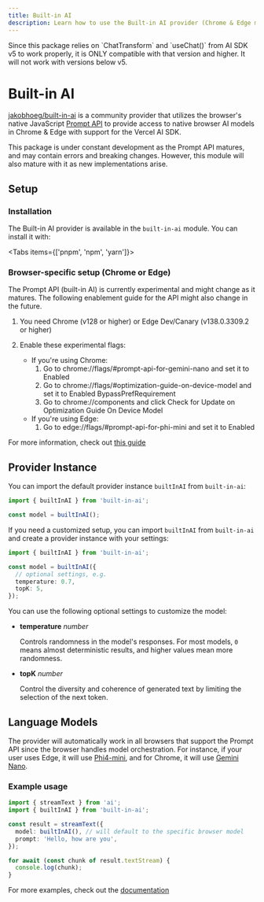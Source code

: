 ```yaml
---
title: Built-in AI
description: Learn how to use the Built-in AI provider (Chrome & Edge models) for the AI SDK.
---
```


<Note type="secondary">
  Since this package relies on `ChatTransform` and `useChat()` from AI SDK v5 to
  work properly, it is ONLY compatible with that version and higher. It will not
  work with versions below v5.
</Note>

# Built-in AI

[jakobhoeg/built-in-ai](https://github.com/jakobhoeg/built-in-ai) is a community provider that utilizes the browser's native JavaScript [Prompt API](https://github.com/webmachinelearning/prompt-api) to provide access to native browser AI models in Chrome & Edge with support for the Vercel AI SDK.

<Note type="warning">
  This package is under constant development as the Prompt API matures, and may
  contain errors and breaking changes. However, this module will also mature
  with it as new implementations arise.
</Note>

## Setup

### Installation

The Built-in AI provider is available in the `built-in-ai` module. You can install it with:

<Tabs items={['pnpm', 'npm', 'yarn']}>
  <Tab>
    <Snippet text="pnpm add built-in-ai" dark />
  </Tab>
  <Tab>
    <Snippet text="npm install built-in-ai" dark />
  </Tab>
  <Tab>
    <Snippet text="yarn add built-in-ai" dark />
  </Tab>
</Tabs>

### Browser-specific setup (Chrome or Edge)

<Note type="warning">
  The Prompt API (built-in AI) is currently experimental and might change as it
  matures. The following enablement guide for the API might also change in the
  future.
</Note>

1. You need Chrome (v128 or higher) or Edge Dev/Canary (v138.0.3309.2 or higher)

2. Enable these experimental flags:
   - If you're using Chrome:
     1. Go to chrome://flags/#prompt-api-for-gemini-nano and set it to Enabled
     2. Go to chrome://flags/#optimization-guide-on-device-model and set it to Enabled BypassPrefRequirement
     3. Go to chrome://components and click Check for Update on Optimization Guide On Device Model
   - If you're using Edge:
     1. Go to edge://flags/#prompt-api-for-phi-mini and set it to Enabled

For more information, check out [this guide](https://developer.chrome.com/docs/extensions/ai/prompt-api)

## Provider Instance

You can import the default provider instance `builtInAI` from `built-in-ai`:

```ts
import { builtInAI } from 'built-in-ai';

const model = builtInAI();
```

If you need a customized setup, you can import `builtInAI` from `built-in-ai` and create a provider instance with your settings:

```ts
import { builtInAI } from 'built-in-ai';

const model = builtInAI({
  // optional settings, e.g.
  temperature: 0.7,
  topK: 5,
});
```

You can use the following optional settings to customize the model:

- **temperature** _number_

  Controls randomness in the model's responses. For most models, `0` means almost deterministic results, and higher values mean more randomness.

- **topK** _number_

  Control the diversity and coherence of generated text by limiting the selection of the next token.

## Language Models

The provider will automatically work in all browsers that support the Prompt API since the browser handles model orchestration.
For instance, if your user uses Edge, it will use [Phi4-mini](https://learn.microsoft.com/en-us/microsoft-edge/web-platform/prompt-api#the-phi-4-mini-model), and for Chrome, it will use [Gemini Nano](https://developer.chrome.com/docs/ai/prompt-api#model_download).

### Example usage

```ts
import { streamText } from 'ai';
import { builtInAI } from 'built-in-ai';

const result = streamText({
  model: builtInAI(), // will default to the specific browser model
  prompt: 'Hello, how are you',
});

for await (const chunk of result.textStream) {
  console.log(chunk);
}
```

For more examples, check out the [documentation](https://github.com/jakobhoeg/built-in-ai)
